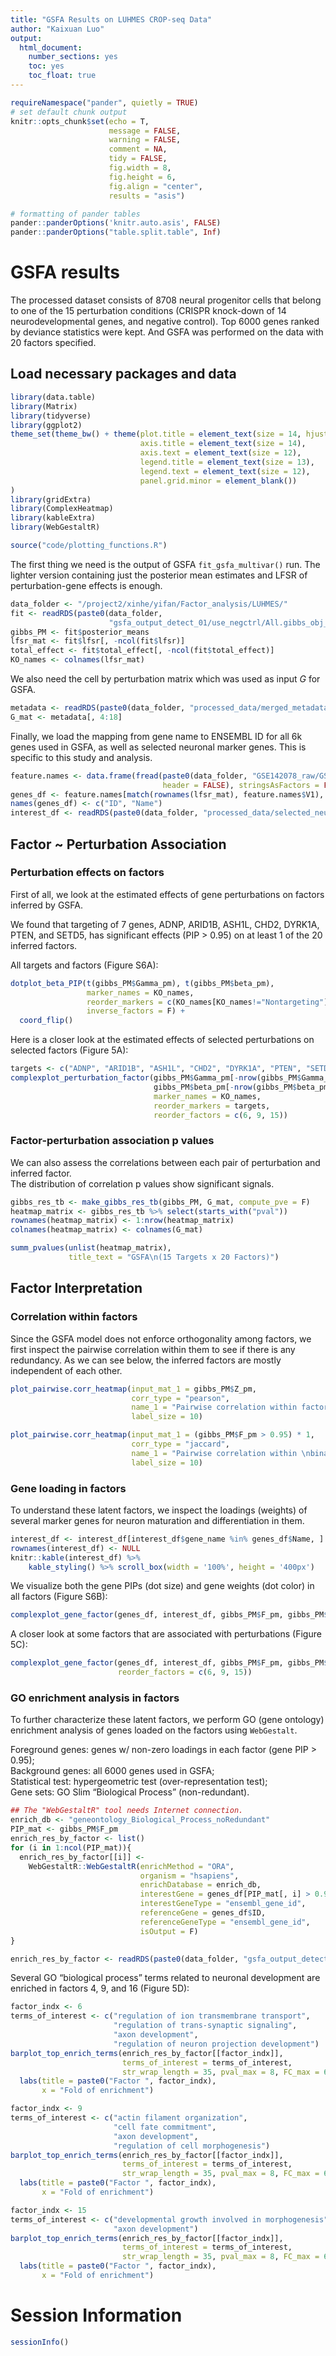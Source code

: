```yaml
---
title: "GSFA Results on LUHMES CROP-seq Data"
author: "Kaixuan Luo"
output:
  html_document:
    number_sections: yes
    toc: yes
    toc_float: true
---
```


```r
requireNamespace("pander", quietly = TRUE)
# set default chunk output
knitr::opts_chunk$set(echo = T,
                      message = FALSE,
                      warning = FALSE,
                      comment = NA,
                      tidy = FALSE,
                      fig.width = 8,
                      fig.height = 6,
                      fig.align = "center",
                      results = "asis")

# formatting of pander tables
pander::panderOptions('knitr.auto.asis', FALSE)
pander::panderOptions("table.split.table", Inf)
```

# GSFA results

The processed dataset consists of 8708 neural progenitor cells that belong to one of the 15 perturbation conditions (CRISPR knock-down of 14 neurodevelopmental genes, and negative control). Top 6000 genes ranked by deviance statistics were kept. And GSFA was performed on the data with 20 factors specified.

## Load necessary packages and data

```r
library(data.table)
library(Matrix)
library(tidyverse)
library(ggplot2)
theme_set(theme_bw() + theme(plot.title = element_text(size = 14, hjust = 0.5),
                             axis.title = element_text(size = 14),
                             axis.text = element_text(size = 12),
                             legend.title = element_text(size = 13),
                             legend.text = element_text(size = 12),
                             panel.grid.minor = element_blank())
)
library(gridExtra)
library(ComplexHeatmap)
library(kableExtra)
library(WebGestaltR)

source("code/plotting_functions.R")
```

The first thing we need is the output of GSFA `fit_gsfa_multivar()` run. The lighter version containing just the posterior mean estimates and LFSR of perturbation-gene effects is enough.

```r
data_folder <- "/project2/xinhe/yifan/Factor_analysis/LUHMES/"
fit <- readRDS(paste0(data_folder,
                      "gsfa_output_detect_01/use_negctrl/All.gibbs_obj_k20.svd_negctrl.seed_14314.light.rds"))
gibbs_PM <- fit$posterior_means
lfsr_mat <- fit$lfsr[, -ncol(fit$lfsr)]
total_effect <- fit$total_effect[, -ncol(fit$total_effect)]
KO_names <- colnames(lfsr_mat)
```

We also need the cell by perturbation matrix which was used as input $G$ for GSFA.

```r
metadata <- readRDS(paste0(data_folder, "processed_data/merged_metadata.rds"))
G_mat <- metadata[, 4:18]
```

Finally, we load the mapping from gene name to ENSEMBL ID for all 6k genes used in GSFA, as well as selected neuronal marker genes. This is specific to this study and analysis.

```r
feature.names <- data.frame(fread(paste0(data_folder, "GSE142078_raw/GSM4219576_Run2_genes.tsv.gz"),
                                  header = FALSE), stringsAsFactors = FALSE)
genes_df <- feature.names[match(rownames(lfsr_mat), feature.names$V1), ]
names(genes_df) <- c("ID", "Name")
interest_df <- readRDS(paste0(data_folder, "processed_data/selected_neuronal_markers.rds"))
```

## Factor ~ Perturbation Association

### Perturbation effects on factors

First of all, we look at the estimated effects of gene perturbations on factors inferred by GSFA. 

We found that targeting of 7 genes, ADNP, ARID1B, ASH1L, CHD2, DYRK1A, PTEN, and SETD5, has significant effects (PIP > 0.95) on at least 1 of the 20 inferred factors.

All targets and factors (Figure S6A):
```r
dotplot_beta_PIP(t(gibbs_PM$Gamma_pm), t(gibbs_PM$beta_pm),
                 marker_names = KO_names,
                 reorder_markers = c(KO_names[KO_names!="Nontargeting"], "Nontargeting"),
                 inverse_factors = F) +
  coord_flip()
```

Here is a closer look at the estimated effects of selected perturbations on selected factors (Figure 5A):

```r
targets <- c("ADNP", "ARID1B", "ASH1L", "CHD2", "DYRK1A", "PTEN", "SETD5")
complexplot_perturbation_factor(gibbs_PM$Gamma_pm[-nrow(gibbs_PM$Gamma_pm), ],
                                gibbs_PM$beta_pm[-nrow(gibbs_PM$beta_pm), ],
                                marker_names = KO_names,
                                reorder_markers = targets,
                                reorder_factors = c(6, 9, 15))
```

### Factor-perturbation association p values

We can also assess the correlations between each pair of perturbation and inferred factor.  
The distribution of correlation p values show significant signals.

```r
gibbs_res_tb <- make_gibbs_res_tb(gibbs_PM, G_mat, compute_pve = F)
heatmap_matrix <- gibbs_res_tb %>% select(starts_with("pval"))
rownames(heatmap_matrix) <- 1:nrow(heatmap_matrix)
colnames(heatmap_matrix) <- colnames(G_mat)

summ_pvalues(unlist(heatmap_matrix),
             title_text = "GSFA\n(15 Targets x 20 Factors)")
```

## Factor Interpretation

### Correlation within factors

Since the GSFA model does not enforce orthogonality among factors, we first inspect the pairwise correlation within them to see if there is any redundancy. As we can see below, the inferred factors are mostly independent of each other.

```r
plot_pairwise.corr_heatmap(input_mat_1 = gibbs_PM$Z_pm,
                           corr_type = "pearson",
                           name_1 = "Pairwise correlation within factors (Z)",
                           label_size = 10)
```

```r
plot_pairwise.corr_heatmap(input_mat_1 = (gibbs_PM$F_pm > 0.95) * 1,
                           corr_type = "jaccard",
                           name_1 = "Pairwise correlation within \nbinarized gene loadings (F_pm > 0.95)",
                           label_size = 10)
```

### Gene loading in factors

To understand these latent factors, we inspect the loadings (weights) of several marker genes for neuron maturation and differentiation in them.

```r
interest_df <- interest_df[interest_df$gene_name %in% genes_df$Name, ]
rownames(interest_df) <- NULL
knitr::kable(interest_df) %>%
    kable_styling() %>% scroll_box(width = '100%', height = '400px')
```

We visualize both the gene PIPs (dot size) and gene weights (dot color) in all factors (Figure S6B):

```r
complexplot_gene_factor(genes_df, interest_df, gibbs_PM$F_pm, gibbs_PM$W_pm)
```

A closer look at some factors that are associated with perturbations (Figure 5C):

```r
complexplot_gene_factor(genes_df, interest_df, gibbs_PM$F_pm, gibbs_PM$W_pm,
                        reorder_factors = c(6, 9, 15))
```

### GO enrichment analysis in factors

To further characterize these latent factors, we perform GO (gene ontology) enrichment analysis of genes loaded on the factors using `WebGestalt`.

Foreground genes: genes w/ non-zero loadings in each factor (gene PIP > 0.95);    
Background genes: all 6000 genes used in GSFA;    
Statistical test: hypergeometric test (over-representation test);  
Gene sets: GO Slim "Biological Process" (non-redundant).

```r
## The "WebGestaltR" tool needs Internet connection.
enrich_db <- "geneontology_Biological_Process_noRedundant"
PIP_mat <- gibbs_PM$F_pm
enrich_res_by_factor <- list()
for (i in 1:ncol(PIP_mat)){
  enrich_res_by_factor[[i]] <- 
    WebGestaltR::WebGestaltR(enrichMethod = "ORA",
                             organism = "hsapiens",
                             enrichDatabase = enrich_db,
                             interestGene = genes_df[PIP_mat[, i] > 0.95, ]$ID,
                             interestGeneType = "ensembl_gene_id",
                             referenceGene = genes_df$ID,
                             referenceGeneType = "ensembl_gene_id",
                             isOutput = F)
}
```

```r
enrich_res_by_factor <- readRDS(paste0(data_folder, "gsfa_output_detect_01/use_negctrl/WebGestalt_ORA/GO_enrich_in_GSFA_factors.rds"))
```

Several GO “biological process” terms related to neuronal development are enriched in factors 4, 9, and 16 (Figure 5D):

```r
factor_indx <- 6
terms_of_interest <- c("regulation of ion transmembrane transport",
                       "regulation of trans-synaptic signaling",
                       "axon development",
                       "regulation of neuron projection development")
barplot_top_enrich_terms(enrich_res_by_factor[[factor_indx]],
                         terms_of_interest = terms_of_interest,
                         str_wrap_length = 35, pval_max = 8, FC_max = 6) +
  labs(title = paste0("Factor ", factor_indx),
       x = "Fold of enrichment")
```

```r
factor_indx <- 9
terms_of_interest <- c("actin filament organization",
                       "cell fate commitment",
                       "axon development",
                       "regulation of cell morphogenesis")
barplot_top_enrich_terms(enrich_res_by_factor[[factor_indx]],
                         terms_of_interest = terms_of_interest,
                         str_wrap_length = 35, pval_max = 8, FC_max = 6) +
  labs(title = paste0("Factor ", factor_indx),
       x = "Fold of enrichment")
```

```r
factor_indx <- 15
terms_of_interest <- c("developmental growth involved in morphogenesis",
                       "axon development")
barplot_top_enrich_terms(enrich_res_by_factor[[factor_indx]],
                         terms_of_interest = terms_of_interest, 
                         str_wrap_length = 35, pval_max = 8, FC_max = 6) +
  labs(title = paste0("Factor ", factor_indx),
       x = "Fold of enrichment")
```

# Session Information

```r
sessionInfo()
```
